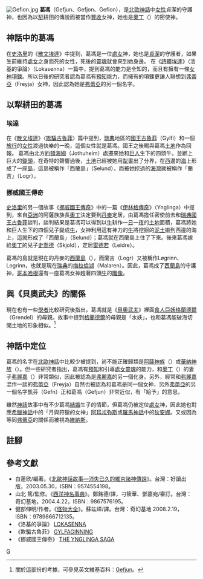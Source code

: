 {{Link style|time=2015-12-12T05:12:01+00:00}}
[[File:Gefion.jpg|thumb]]
'''葛馮'''（Gefjun、Gefjon、Gefion），是[[北歐神話|北歐神話]]中[[女性|女性]]貞潔的守護神，也因為以[[犁|犁]]耕田的傳說而被當作[[豐收|豐收]]女神，她也是[[奧丁|奧丁]]（{{lang|en|Odin}}）的密使神。

== 神話中的葛馮 ==
在[[斯諾里·斯圖魯松|史洛里]]的《[[散文埃達|散文埃達]]》中提到，葛馮是一位[[處女|處女]]神，她也是[[貞潔|貞潔]]的守護者，如果生前維持[[處女|處女]]之身而死的女性，死後的[[靈魂|靈魂]]就會來到她身邊。
在《[[詩體埃達|詩體埃達]]》〈洛基的爭論〉（Lokasenna）一篇中，提到葛馮的能力是全知的，而且有擁有一條[[女神項鍊|女神項鍊]]。所以日後的研究者認為葛馮有[[預知|預知]]能力，而擁有的項鍊更讓人聯想到[[弗蕾亞|弗蕾亞]]（Freyja）女神，因此認為她是[[弗蕾亞|弗蕾亞]]的另一個名字。

== 以犁耕田的葛馮 ==
=== 埃達 ===
在《[[散文埃達|散文埃達]]》〈[[欺騙古魯菲|欺騙古魯菲]]〉篇中提到，[[瑞典|瑞典]]地區的[[國王|國王]][[古魯菲|古魯菲]]（Gylfi）和一個[[旅行|旅行]]的[[女性|女性]]渡過快樂的一晚，這個女性就是葛馮。國王之後賜與葛馮[[土地|土地]]作為回報。
葛馮由北方[[約頓海姆|約頓海姆]]（Jothuheim）處遷來她和[[巨人|巨人]]生下的四頭牛，並綁上巨大的[[鋤頭|鋤頭]]，在奇特的聲響過後，[[土地|土地]]已經被她用[[犁|犁]]畫出了分界，在[[西|西]]邊的[[海|海]]上形成了一座[[島|島]]，這島被稱作「西蘭島」（Selund），而被她挖過的[[海灣|海灣]]就被稱作「蘭吉」（Logr）。

=== 挪威國王傳奇 ===
[[斯諾里·斯圖魯松|史洛里]]的另一個故事《[[挪威國王傳奇|挪威國王傳奇]]》中的一篇《[[伊林格傳奇|伊林格傳奇]]》（Ynglinga）中提到，來自[[亞洲|亞洲]]的阿薩族族長[[奧丁|奧丁]]決定要到[[丹麥|丹麥]]定居，由葛馮擔任密使前去和[[瑞典|瑞典]][[國王|國王]][[古魯菲|古魯菲]]談判，談判結果是葛馮可以得到以[[牛|牛]]耕作一[[日|日]]一[[夜|夜]]的[[土地|土地]]面積，葛馮將她和巨人生下的四個兒子變成[[牛|牛]]，女神利用這有神力的[[牛|牛]]將挖掘的[[泥土|泥土]]搬到西邊的海上，這就形成了「西蘭島」（Selund）；葛馮就在西蘭島上住了下來。後來葛馮嫁給[[奧丁|奧丁]]的兒子[[史喬德|史喬德]]（Skjold），定居[[雷德若|雷德若]]（Leidre）。

葛馮的島就是現在的丹麥的[[西蘭島|西蘭島]]（{{lang|en|Zealand}}），而蘭吉（Logr）又被稱作Løgrinn、Logrinn，也就是現在[[瑞典|瑞典]]的[[梅拉倫湖|梅拉倫湖]]（Malaren）。因此，葛馮成了[[西蘭島|西蘭島]]的守護神，[[哥本哈根|哥本哈根]]還有一座葛馮女神趕著四頭[[牛|牛]]的[[雕像|雕像]]。

== 與《貝奧武夫》的關係 ==
現在也有一些[[學者|學者]]比較研究後指出，葛馮就是《[[貝奧武夫|貝奧武夫]]》裡面[[食人巨妖|食人巨妖]][[格蘭德爾|格蘭德爾]]（Grendel）的母親。故事中提到[[格蘭德爾|格蘭德爾]]的母親是「水妖」，也和葛馮能破海切開土地的形象相似。<ref>關於這部份的考據，可參見英文維基百科︰[[:en:Gefjun#Grendel's_mother|Gefjun]]。</ref>

== 神話中定位 ==
葛馮的名字在[[北歐神話|北歐神話]]中比較少被提到，尚不能正確歸類是[[阿薩神族|阿薩神族]]（{{lang|en|Aesir}}）或[[華納神族|華納神族]]（{{lang|en|Vanir}}）。但一些研究者指出，葛馮有[[預知|預知]]和引導[[處女|處女]][[靈魂|靈魂]]的能力，和[[奧丁|奧丁]]（{{lang|en|Odin}}）的妻子[[弗麗嘉|弗麗嘉]]（{{lang|en|Frigg}}）非常類似，因此被認為是[[弗麗嘉|弗麗嘉]]的另一個化身。另外，經常和[[弗麗嘉|弗麗嘉]]混作一談的[[弗蕾亞|弗蕾亞]]（Freyja）自然也被認為和葛馮是同一個女神，另外[[弗蕾亞|弗蕾亞]]的另一個名字凱芬（Gefn）正和葛馮（Gefjun）非常近似，有「給予」的意思。

雖然[[神話|神話]]故事中有不少葛馮[[結婚|結婚]]生子的情節，但葛馮仍被定位[[處女|處女]]神，因此她也對應[[希臘神話|希臘神話]]中的「月與狩獵的女神」[[阿耳忒弥斯|阿耳忒弥斯]]或[[羅馬神話|羅馬神話]]中的[[狄安娜|狄安娜]]。又或因為等同[[弗蕾亞|弗蕾亞]]的關係而被視為[[維納斯|維納斯]]。

== 註腳 ==
<div class="references-small">
<references />
</div>

==參考文獻==
<div class="references-small">

*白蓮欣/編著。《[https://web.archive.org/web/20070929084312/http://www.books.com.tw/exep/prod/booksfile.php?item=0010221287 北歐神話故事—消失已久的維京諸神傳說]》。台灣：好讀出版，2003.05.30，ISBN：9574554198。
*山北 篤/監修。《[https://web.archive.org/web/20071212194025/http://www.books.com.tw/exep/prod/booksfile.php?item=0010260081 西洋神名事典]》。鄭銘德/譯，刁筱華、鄧嘉宛/審訂。台灣：奇幻基地，2004.4.22，ISBN：9867576195。
*健部伸明/作者。《[https://web.archive.org/web/20080302035803/http://www.books.com.tw/exep/prod/booksfile.php?item=0010393127 怪物大全]》。蘇竑嶂/譯。台灣：奇幻基地 2008.2.19，ISBN：9789866712135。
*《洛基的爭論》 [http://www.sacred-texts.com/neu/poe/poe10.htm LOKASENNA] {{Wayback|url=http://www.sacred-texts.com/neu/poe/poe10.htm |date=20190506071029 }}
*《欺騙古魯菲》 [http://www.sacred-texts.com/neu/pre/pre04.htm GYLFAGINNING] {{Wayback|url=http://www.sacred-texts.com/neu/pre/pre04.htm |date=20181105044912 }}
*《挪威國王傳奇》 [http://www.sacred-texts.com/neu/heim/02ynglga.htm THE YNGLINGA SAGA]

</div>

{{北歐神話}}
[[Category:北歐女神|G]]